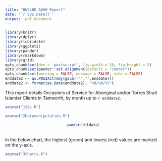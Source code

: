 ```yaml
---
title: "HNELHD ASHW Report"
date: "`r Sys.Date()`"
output:  pdf_document
---
```


```r
library(knitr)
library(dplyr)
library(lubridate)
library(ggplot2)
library(pander)
library(rmarkdown)
library(grid)
opts_chunk$set(dev = 'postscript', fig.width = 10, fig.height = 5)
opts_chunk$set(pander::set.alignment(default = "center"))
opts_chunk$set(warning = FALSE, message = FALSE, echo = FALSE)
enddate2 <- as.POSIXct(mdy(gsub("'","",enddate)))
enddate2 <- format(as.Date(enddate2), "%d/%m/%Y")
```


This report details Occasions of Service for Aboriginal and/or Torres Strait Islander Clients in Tamworth, by month up to `r enddate2`.


```r
source("1SQL.R")
```



```r
source("2Datamanipulation.R")
```


<center>

```r
pander(tbldata)
```


</center>
<br>
In the below chart, the highest (green) and lowest (red) values are marked on the y-axis.

```r
source("3Charts.R")
```


